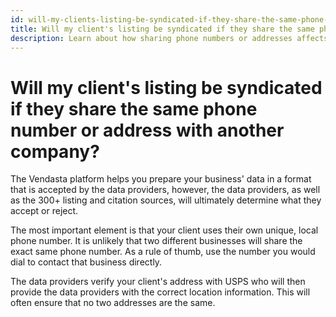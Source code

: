 ```yaml
---
id: will-my-clients-listing-be-syndicated-if-they-share-the-same-phone-number-or-address-with-another-company
title: Will my client's listing be syndicated if they share the same phone number or address with another company?
description: Learn about how sharing phone numbers or addresses affects business listing syndication through Vendasta's Listing Sync Pro.
---
```


# Will my client's listing be syndicated if they share the same phone number or address with another company?

The Vendasta platform helps you prepare your business' data in a format that is accepted by the data providers, however, the data providers, as well as the 300+ listing and citation sources, will ultimately determine what they accept or reject.

The most important element is that your client uses their own unique, local phone number. It is unlikely that two different businesses will share the exact same phone number. As a rule of thumb, use the number you would dial to contact that business directly.

The data providers verify your client's address with USPS who will then provide the data providers with the correct location information. This will often ensure that no two addresses are the same.